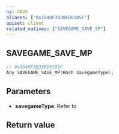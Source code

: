 ```yaml
---
ns: SAVE
aliases: ["0x1840F3B30ED0105F"]
apiset: client
related_natives: ["SAVEGAME_SAVE_SP"]
---
```

## SAVEGAME_SAVE_MP

```c
// 0x1840F3B30ED0105F
Any SAVEGAME_SAVE_MP(Hash savegameType);
```

## Parameters
* **savegameType**: Refer to <EmbeddedEnum name="eSavegameType" />

## Return value